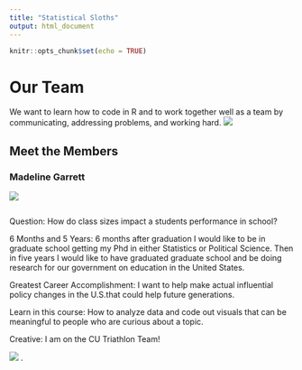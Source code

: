 ```yaml
---
title: "Statistical Sloths"
output: html_document
---
```



```r
knitr::opts_chunk$set(echo = TRUE)
```

# Our Team  
We want to learn how to code in R and to work together well as a team by communicating, addressing problems, and working hard. 
![   ](Documents/Here/team.png)







## Meet the Members 
### Madeline Garrett 
![   ](Documents/Here/hello.png)


```
```

Question: How do class sizes impact a students performance in  school?

6 Months and 5 Years: 6 months after graduation I would like to be in graduate school getting my Phd in either Statistics or Political Science. Then in five years I would like to have graduated graduate school and be doing research for our government on education in the United States. 

Greatest Career Accomplishment: I want to help make actual influential policy changes in the U.S.that could help future generations. 

Learn in this course: How to analyze data and code out visuals that can be meaningful to people who are curious about a topic. 

Creative: I am on the CU Triathlon Team!

![   ](Documents/Here/triteam.png) . 



